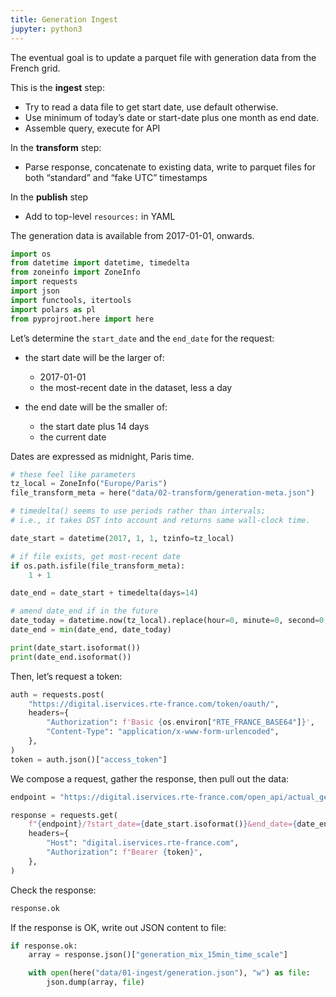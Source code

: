 ```yaml
---
title: Generation Ingest
jupyter: python3
---
```


<!-- @format -->

The eventual goal is to update a parquet file with generation data from the French grid.

This is the **ingest** step:

- Try to read a data file to get start date, use default otherwise.
- Use minimum of today's date or start-date plus one month as end date.
- Assemble query, execute for API

In the **transform** step:

- Parse response, concatenate to existing data, write to parquet files for both "standard" and "fake UTC" timestamps

In the **publish** step

- Add to top-level `resources:` in YAML

The generation data is available from 2017-01-01, onwards.

```python
import os
from datetime import datetime, timedelta
from zoneinfo import ZoneInfo
import requests
import json
import functools, itertools
import polars as pl
from pyprojroot.here import here
```

<!-- @format -->

Let's determine the `start_date` and the `end_date` for the request:

- the start date will be the larger of:

  - 2017-01-01
  - the most-recent date in the dataset, less a day

- the end date will be the smaller of:
  - the start date plus 14 days
  - the current date

Dates are expressed as midnight, Paris time.

```python
# these feel like parameters
tz_local = ZoneInfo("Europe/Paris")
file_transform_meta = here("data/02-transform/generation-meta.json")
```

```python
# timedelta() seems to use periods rather than intervals;
# i.e., it takes DST into account and returns same wall-clock time.

date_start = datetime(2017, 1, 1, tzinfo=tz_local)

# if file exists, get most-recent date
if os.path.isfile(file_transform_meta):
    1 + 1

date_end = date_start + timedelta(days=14)

# amend date_end if in the future
date_today = datetime.now(tz_local).replace(hour=0, minute=0, second=0, microsecond=0)
date_end = min(date_end, date_today)
```

```python
print(date_start.isoformat())
print(date_end.isoformat())
```

<!-- @format -->

Then, let's request a token:

```python
auth = requests.post(
    "https://digital.iservices.rte-france.com/token/oauth/",
    headers={
        "Authorization": f'Basic {os.environ["RTE_FRANCE_BASE64"]}',
        "Content-Type": "application/x-www-form-urlencoded",
    },
)
token = auth.json()["access_token"]
```

<!-- @format -->

We compose a request, gather the response, then pull out the data:

```python
endpoint = "https://digital.iservices.rte-france.com/open_api/actual_generation/v1/generation_mix_15min_time_scale"

response = requests.get(
    f"{endpoint}/?start_date={date_start.isoformat()}&end_date={date_end.isoformat()}",
    headers={
        "Host": "digital.iservices.rte-france.com",
        "Authorization": f"Bearer {token}",
    },
)
```

<!-- @format -->

Check the response:

```python
response.ok
```

If the response is OK, write out JSON content to file:

```python
if response.ok:
    array = response.json()["generation_mix_15min_time_scale"]

    with open(here("data/01-ingest/generation.json"), "w") as file:
        json.dump(array, file)
```

